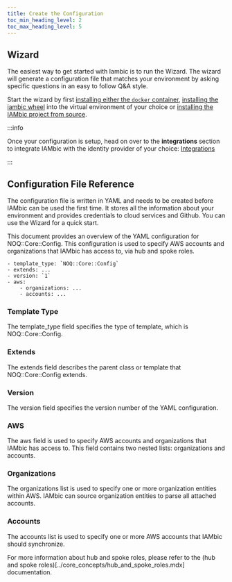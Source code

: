 ```yaml
---
title: Create the Configuration
toc_min_heading_level: 2
toc_max_heading_level: 5
---
```


## Wizard

The easiest way to get started with Iambic is to run the Wizard. The wizard will generate a configuration file that matches your environment by asking specific questions in an easy to follow Q&A style.

Start the wizard by first [installing either the `docker` container](./install_via_docker.mdx), [installing the iambic wheel](./install_via_the_wheel.mdx) into the virtual environment of your choice or [installing the IAMbic project from source](./download_the_repo.mdx).

:::info

Once your configuration is setup, head on over to the **integrations** section to integrate IAMbic with the identity provider of your choice: [Integrations](../../integrations)

:::

## Configuration File Reference

The configuration file is written in YAML and needs to be created before IAMbic can be used the first time. It stores all the information about your environment and provides credentials to cloud services and Github. You can use the Wizard for a quick start.

This document provides an overview of the YAML configuration for NOQ::Core::Config. This configuration is used to specify AWS accounts and organizations that IAMbic has access to, via hub and spoke roles.

    - template_type: `NOQ::Core::Config`
    - extends: ...
    - version: `1`
    - aws: 
        - organizations: ...
        - accounts: ...


### Template Type
The template_type field specifies the type of template, which is NOQ::Core::Config.

### Extends
The extends field describes the parent class or template that NOQ::Core::Config extends.

### Version
The version field specifies the version number of the YAML configuration.

### AWS
The aws field is used to specify AWS accounts and organizations that IAMbic has access to. This field contains two nested lists: organizations and accounts.

### Organizations
The organizations list is used to specify one or more organization entities within AWS. IAMbic can source organization entities to parse all attached accounts.

### Accounts
The accounts list is used to specify one or more AWS accounts that IAMbic should synchronize.

For more information about hub and spoke roles, please refer to the (hub and spoke roles)[../core_concepts/hub_and_spoke_roles.mdx] documentation.
